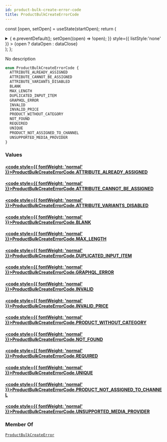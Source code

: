 ```yaml
---
id: product-bulk-create-error-code
title: ProductBulkCreateErrorCode
---
```






const [open, setOpen] = useState(startOpen);
return (
<details {...(open ? { open: true } : {})} className="details" style={{ border:'none', boxShadow:'none', background:'var(--ifm-background-color)' }}>
<summary
onClick={(e) => {
e.preventDefault();
setOpen((open) => !open);
}}
style={{ listStyle:'none' }} >
{open ? dataOpen : dataClose}
</summary>
{open && children}
</details>
);
};

No description

```graphql
enum ProductBulkCreateErrorCode {
  ATTRIBUTE_ALREADY_ASSIGNED
  ATTRIBUTE_CANNOT_BE_ASSIGNED
  ATTRIBUTE_VARIANTS_DISABLED
  BLANK
  MAX_LENGTH
  DUPLICATED_INPUT_ITEM
  GRAPHQL_ERROR
  INVALID
  INVALID_PRICE
  PRODUCT_WITHOUT_CATEGORY
  NOT_FOUND
  REQUIRED
  UNIQUE
  PRODUCT_NOT_ASSIGNED_TO_CHANNEL
  UNSUPPORTED_MEDIA_PROVIDER
}
```

### Values

#### [<code style={{ fontWeight: 'normal' }}>ProductBulkCreateErrorCode.<b>ATTRIBUTE_ALREADY_ASSIGNED</b></code>](#)

#### [<code style={{ fontWeight: 'normal' }}>ProductBulkCreateErrorCode.<b>ATTRIBUTE_CANNOT_BE_ASSIGNED</b></code>](#)

#### [<code style={{ fontWeight: 'normal' }}>ProductBulkCreateErrorCode.<b>ATTRIBUTE_VARIANTS_DISABLED</b></code>](#)

#### [<code style={{ fontWeight: 'normal' }}>ProductBulkCreateErrorCode.<b>BLANK</b></code>](#)

#### [<code style={{ fontWeight: 'normal' }}>ProductBulkCreateErrorCode.<b>MAX_LENGTH</b></code>](#)

#### [<code style={{ fontWeight: 'normal' }}>ProductBulkCreateErrorCode.<b>DUPLICATED_INPUT_ITEM</b></code>](#)

#### [<code style={{ fontWeight: 'normal' }}>ProductBulkCreateErrorCode.<b>GRAPHQL_ERROR</b></code>](#)

#### [<code style={{ fontWeight: 'normal' }}>ProductBulkCreateErrorCode.<b>INVALID</b></code>](#)

#### [<code style={{ fontWeight: 'normal' }}>ProductBulkCreateErrorCode.<b>INVALID_PRICE</b></code>](#)

#### [<code style={{ fontWeight: 'normal' }}>ProductBulkCreateErrorCode.<b>PRODUCT_WITHOUT_CATEGORY</b></code>](#)

#### [<code style={{ fontWeight: 'normal' }}>ProductBulkCreateErrorCode.<b>NOT_FOUND</b></code>](#)

#### [<code style={{ fontWeight: 'normal' }}>ProductBulkCreateErrorCode.<b>REQUIRED</b></code>](#)

#### [<code style={{ fontWeight: 'normal' }}>ProductBulkCreateErrorCode.<b>UNIQUE</b></code>](#)

#### [<code style={{ fontWeight: 'normal' }}>ProductBulkCreateErrorCode.<b>PRODUCT_NOT_ASSIGNED_TO_CHANNEL</b></code>](#)

#### [<code style={{ fontWeight: 'normal' }}>ProductBulkCreateErrorCode.<b>UNSUPPORTED_MEDIA_PROVIDER</b></code>](#)

### Member Of

[`ProductBulkCreateError`](../../../api-reference/products/objects/product-bulk-create-error.mdx) <Badge class="badge badge--secondary" text="object"/>
